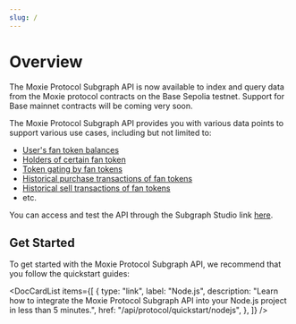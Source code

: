 ```yaml
---
slug: /
---
```



# Overview

The Moxie Protocol Subgraph API is now available to index and query data from the Moxie protocol contracts on the Base Sepolia testnet. Support for Base mainnet contracts will be coming very soon.

The Moxie Protocol Subgraph API provides you with various data points to support various use cases, including but not limited to:

- [User's fan token balances](./03-users/01-get-all-fan-tokens-owned-by-users.mdx)
- [Holders of certain fan token](./04-fan-tokens/01-get-holders-of-certain-fan-token.mdx)
- [Token gating by fan tokens](./03-users/05-token-gate-user-by-certain-fan-token.mdx)
- [Historical purchase transactions of fan tokens](./05-bonding-curves/03-get-all-purchase-transaction-on-the-bonding-curve.mdx)
- [Historical sell transactions of fan tokens](./05-bonding-curves/05-get-all-sell-transactions-on-the-bonding-curves.mdx)
- etc.

You can access and test the API through the Subgraph Studio link [here]({SUBGRAPH_URL.protocol}).

## Get Started

To get started with the Moxie Protocol Subgraph API, we recommend that you follow the quickstart guides:

<DocCardList
  items={[
    {
      type: "link",
      label: "Node.js",
      description:
        "Learn how to integrate the Moxie Protocol Subgraph API into your Node.js project in less than 5 minutes.",
      href: "/api/protocol/quickstart/nodejs",
    },
  ]}
/>
